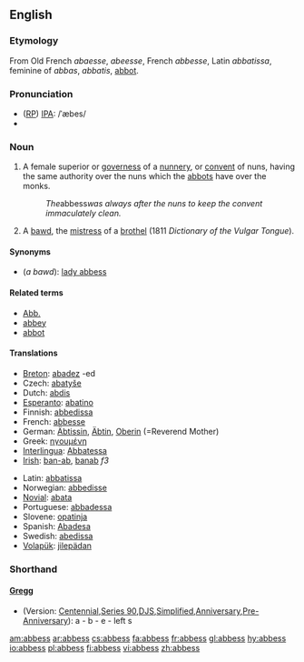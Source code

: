 ==English==
{{Wikisource1911Enc|Abbess}}
{{wikipedia}}

===Etymology===
From Old French ''abaesse'', ''abeesse'', French ''abbesse'', Latin ''abbatissa'', feminine of ''abbas'', ''abbatis'', [[abbot]]. 

===Pronunciation===
* ([[RP]]) [[IPA]]: /ˈæbes/
* {{audio|en-us-abbess.ogg|Audio (US)}}

===Noun===
{{en-noun|es}}

#A female superior or [[governess]] of a [[nunnery]], or [[convent]] of nuns, having the same authority over the nuns which the [[abbots]] have over the monks.
#:''The ''abbess'' was always after the nuns to keep the convent immaculately clean.''
# {{vulgar}} A [[bawd]], the [[mistress]] of a [[brothel]] (1811 ''Dictionary of the Vulgar Tongue'').

====Synonyms====
* (''a bawd''): [[lady abbess]]

==== Related terms ====
* [[Abb.]]
* [[abbey]]
* [[abbot]]

====Translations====
{{trans-top|female superior of a nunnery}}
*[[Breton]]: [[abadez]] {{f}} -ed {{p}}
* Czech: [[abatyše]]
*Dutch: [[abdis]]
*[[Esperanto]]: [[abatino]]
*Finnish: [[abbedissa]]
*French: [[abbesse]] {{f}}
*German: [[Äbtissin]], [[Äbtin]], [[Oberin]] (=Reverend Mother)
*Greek: [[ηγουμένη]]
*[[Interlingua]]: [[Abbatessa]]
*[[Irish]]: [[ban-ab]], [[banab]] ''f3''
{{trans-mid}}
*Latin: [[abbatissa]]
*Norwegian: [[abbedisse]]
*[[Novial]]: [[abata]]
*Portuguese: [[abbadessa]]
*Slovene: [[opatinja]] {{f}}
*Spanish: [[Abadesa]]
*Swedish: [[abedissa]]
*[[Volapük]]: [[jilepädan]]
{{trans-bottom}}

===Shorthand===
====[http://en.wikipedia.org/wiki/Gregg_Shorthand Gregg]====
* (Version: [http://en.wikipedia.org/wiki/Gregg_Shorthand#Centennial_Gregg_Shorthand Centennial],[http://en.wikipedia.org/wiki/Gregg_Shorthand#Series_90_Gregg_Shorthand Series 90],[http://en.wikipedia.org/wiki/Gregg_Shorthand#Diamond_Jubilee_Gregg_Shorthand  DJS],[http://en.wikipedia.org/wiki/Gregg_Shorthand#Simplified_Gregg_Shorthand Simplified],[http://en.wikipedia.org/wiki/Gregg_Shorthand#Anniversary_Gregg_Shorthand Anniversary],[http://en.wikipedia.org/wiki/Gregg_Shorthand#Pre-Anniversary_Gregg_Shorthand Pre-Anniversary]): a - b - e - left s

[[am:abbess]]
[[ar:abbess]]
[[cs:abbess]]
[[fa:abbess]]
[[fr:abbess]]
[[gl:abbess]]
[[hy:abbess]]
[[io:abbess]]
[[pl:abbess]]
[[fi:abbess]]
[[vi:abbess]]
[[zh:abbess]]